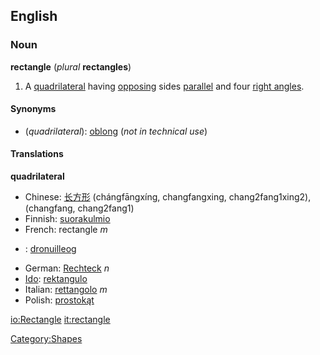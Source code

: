 {{wikipedia}}
==English==
===Noun===
'''rectangle''' (''plural'' '''rectangles''')

#<!--Def1-->{{geometry}} A [[quadrilateral]] having [[opposing]] sides [[parallel]] and four [[right angle]]s.

====Synonyms====
*(''quadrilateral''): [[oblong]] (''not in technical use'')

====Translations====

<!--Def1-->'''quadrilateral'''
*Chinese: [[长方形]] (chángfāngxíng, changfangxing, chang2fang1xing2), (changfang, chang2fang1)
*Finnish: [[suorakulmio]]
*French: rectangle ''m''
*{{ga}}: [[dronuilleog]]
*German: [[Rechteck]] ''n''
*[[Ido]]: [[rektangulo]]
*Italian: [[rettangolo]] ''m''
*Polish: [[prostokąt]]

[[Category:Shapes]]

[[io:Rectangle]]
[[it:rectangle]]